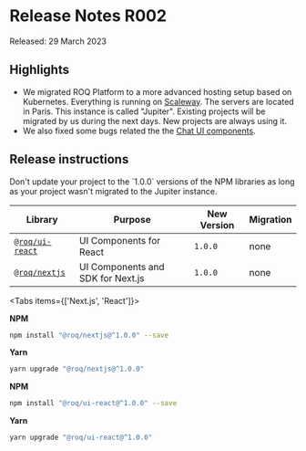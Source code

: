 
# Release Notes R002

<Callout type="info" emoji="ℹ️">
  Released: 29 March 2023
</Callout>

## Highlights

* We migrated ROQ Platform to a more advanced hosting setup based on Kubernetes. Everything is running on
  [Scaleway](https://www.scaleway.com/). The servers are located in Paris. This instance is called "Jupiter". Existing
  projects will be migrated by us during the next days. New projects are always using it.
* We also fixed some bugs related the the [Chat UI components](/chat/ui-components).

## Release instructions

<Callout type="info" emoji="ℹ️">
Don't update your project to the `1.0.0` versions of the NPM libraries as long as your project wasn't migrated to 
the Jupiter instance.
</Callout>

| Library                                                        | Purpose                           | New Version | Migration |
|----------------------------------------------------------------|-----------------------------------|-------------|-----------|
| [`@roq/ui-react`](https://www.npmjs.com/package/@roq/ui-react) | UI Components for React           | `1.0.0`     | none      | 
| [`@roq/nextjs`](https://www.npmjs.com/package/@roq/nextjs)     | UI Components and SDK for Next.js | `1.0.0`     | none      | 

<Tabs items={['Next.js', 'React']}><Tab>

**NPM**

```bash
npm install "@roq/nextjs@^1.0.0" --save
```

**Yarn**

```bash
yarn upgrade "@roq/nextjs@^1.0.0"
```

</Tab><Tab>

**NPM**

```bash
npm install "@roq/ui-react@^1.0.0" --save
```

**Yarn**

```bash
yarn upgrade "@roq/ui-react@^1.0.0"
```

</Tab></Tabs>

[//]: # (Migration of node lib)
